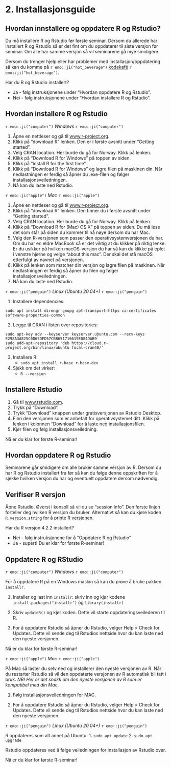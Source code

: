 # 2. Installasjonsguide {#installasjon}

## Hvordan innstallere og oppdatere R og Rstudio? 

Du må installere R og Rstudio før første seminar. Dersom du allerede har installert R og Rstudio så er det fint om du oppdaterer til siste versjon før seminar. Om alle har samme versjon så vil seminarene gå mye smidigere. 

Dersom du trenger hjelp eller har problemer med installasjon/oppdatering så kan du komme på `r emo::ji("hot_beverage")` [kodekafé](https://www.sv.uio.no/isv/english/research/courses/coffee-and-coding/) `r emo::ji("hot_beverage")`.

Har du R og Rstudio installert? 

* Ja - følg instruksjonene under "Hvordan oppdatere R og Rstudio".
* Nei - følg instruksjonene under "Hvordan installere R og Rstudio". 

## Hvordan installere R og Rstudio

`r emo::ji("computer")` *Windows* `r emo::ji("computer")`

1. Åpne en nettleser og gå til [www.r-project.org](https://www.r-project.org). 
2. Klikk på "download R" lenken. Den er i første avsnitt under "Getting started". 
3. Velg CRAN location. Her burde du gå for Norway. Klikk på lenken.  
4. Klikk på "Download R for Windows" på toppen av siden. 
5. Klikk på "install R for the first time". 
6. Klikk på "Download R for Windows" og lagre filen på maskinen din. Når nedlastningen er ferdig så åpner du .exe-filen og følger installasjonsveiledningen. 
7. Nå kan du laste ned Rstudio. 

`r emo::ji("apple")` *Mac* `r emo::ji("apple")` 

1. Åpne en nettleser og gå til [www.r-project.org](https://www.r-project.org). 
2. Klikk på "download R" lenken. Den finner du i første avsnitt under "Getting started". 
3. Velg CRAN location. Her burde du gå for Norway. Klikk på lenken. 
4. Klikk på "Download R for (Mac) OS X" på toppen av siden. Du må lese det som står på siden du kommer til nå nøye dersom du har Mac. 
5. Velg den R-versjonen som passer den operativsystemversjonen du har. Om du har en eldre MacBook så er det viktig at du klikker på riktig lenke. Er du usikker på hvilken macOS-versjon du har så kan du klikke på eplet i venstre hjørne og velge "about this mac". Der skal det stå macOS etterfulgt av navnet på versjonen.
6. Klikk på lenken som matcher din versjon og lagre filen på maskinen. Når nedlastningen er ferdig så åpner du filen og følger installasjonsveiledningen. 
7. Nå kan du laste ned Rstudio. 

`r emo::ji("penguin")` *Linux (Ubuntu 20.04+)* `r emo::ji("penguin")`

1. Installere dependencies:

```
sudo apt install dirmngr gnupg apt-transport-https ca-certificates software-properties-common
```

2. Legge til CRAN i listen over repositories:

```
sudo apt-key adv --keyserver keyserver.ubuntu.com --recv-keys E298A3A825C0D65DFD57CBB651716619E084DAB9`
sudo add-apt-repository 'deb https://cloud.r-project.org/bin/linux/ubuntu focal-cran40/'
``` 
3. Installere R:
    - `sudo apt install r-base r-base-dev`

4. Sjekk om det virker:
    - `R --version`

## Installere Rstudio

1. Gå til [www.rstudio.com](https://www.rstudio.com). 
2. Trykk på "Download".
3. Trykk "Download" knappen under gratisversjonen av Rstudio Desktop. 
4. Finn den versjonen som er anbefalt for operativsystemet ditt. Klikk på lenken i kolonnen "Download" for å laste ned installasjonsfilen. 
5. Kjør filen og følg installasjonsveiledning.

Nå er du klar for første R-seminar!

## Hvordan oppdatere R og Rstudio
Seminarene går smidigere om alle bruker samme versjon av R. Dersom du har R og Rstudio installert fra før så kan du følge denne oppskriften for å sjekke hvilken versjon du har og eventuelt oppdatere dersom nødvendig.   

## Verifiser R versjon

Åpne Rstudio. Øverst i konsoll så vil du se "session info". Den første linjen forteller deg hvilken R versjon du bruker. Alternativt så kan du kjøre koden `R.version.string` for å printe R versjonen. 

Har du R versjon 4.2.2 installert?

* Nei - følg instruksjonene for å “Oppdatere R og Rstudio”
* Ja - supert! Du er klar for første R-seminar!

## Oppdatere R og RStudio

`r emo::ji("computer")` *Windows* `r emo::ji("computer")`

For å oppdatere R på en Windows maskin så kan du prøve å bruke pakken `installr`. 

1. Installer og last inn `installr`: skriv inn og kjør kodene `install.packages("installr")` og `library(installr)`

2. Skriv `updateR()` og kjør koden. Dette vil starte oppdateringsveilederen til R. 

3. For å oppdatere Rstudio så åpner du Rstudio, velger Help > Check for Updates. Dette vil sende deg til Rstudios nettside hvor du kan laste ned den nyeste versjonen. 

Nå er du klar for første R-seminar!

`r emo::ji("apple")` *Mac* `r emo::ji("apple")` 

På Mac så laster du selv ned og installerer den nyeste versjonen av R. Når du restarter Rstudio så vil den  oppdaterte versjonen av R automatisk bli tatt i bruk. *NB! Her er det snakk om den nyeste versjonen av R som er kompatibel med din Mac.* 

1. Følg installasjonsveiledningen for MAC.

2. For å oppdatere Rstudio så åpner du Rstudio, velger Help > Check for Updates. Dette vil sende deg til Rstudios nettside hvor du kan laste ned den nyeste versjonen. 

`r emo::ji("penguin")` *Linux (Ubuntu 20.04+)* `r emo::ji("penguin")`

R oppdateres som alt annet på Ubuntu:
1. `sudo apt update`
2. `sudo apt upgrade`

Rstudio oppdateres ved å følge veiledningen for installasjon av Rstudio over.


Nå er du klar for første R-seminar!
